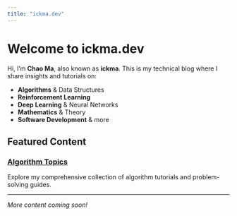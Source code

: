 ```yaml
---
title: "ickma.dev"
---
```


# Welcome to ickma.dev

Hi, I'm **Chao Ma**, also known as **ickma**. This is my technical blog where I share insights and tutorials on:

- **Algorithms** & Data Structures
- **Reinforcement Learning** 
- **Deep Learning** & Neural Networks
- **Mathematics** & Theory
- **Software Development** & more

## Featured Content

### [Algorithm Topics](Algorithm/index.qmd)
Explore my comprehensive collection of algorithm tutorials and problem-solving guides.

---

*More content coming soon!*